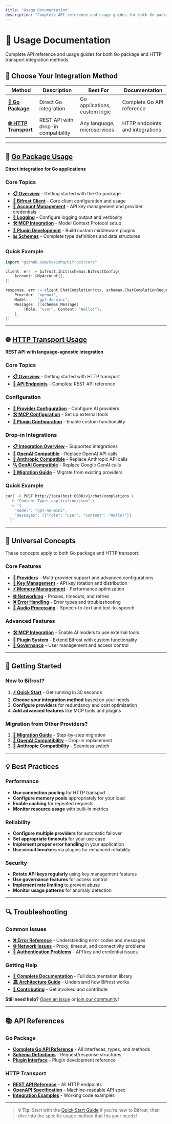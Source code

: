 ```yaml
---
title: "Usage Documentation"
description: "Complete API reference and usage guides for both Go package and HTTP transport integration methods."
---
```


# 📖 Usage Documentation

Complete API reference and usage guides for both Go package and HTTP transport integration methods.

## 🎯 Choose Your Integration Method

| Method                                   | Description                         | Best For                      | Documentation                   |
| ---------------------------------------- | ----------------------------------- | ----------------------------- | ------------------------------- |
| **[🔧 Go Package](go-package/)**         | Direct Go integration               | Go applications, custom logic | Complete Go API reference       |
| **[🌐 HTTP Transport](http-transport/)** | REST API with drop-in compatibility | Any language, microservices   | HTTP endpoints and integrations |

---

## 🔧 [Go Package Usage](go-package/)

**Direct integration for Go applications**

### Core Topics

- **[📋 Overview](go-package/)** - Getting started with the Go package
- **[🚀 Bifrost Client](go-package/bifrost-client)** - Core client configuration and usage
- **[👤 Account Management](go-package/account)** - API key management and provider credentials
- **[📄 Logging](go-package/logging)** - Configure logging output and verbosity
- **[🛠️ MCP Integration](go-package/mcp)** - Model Context Protocol setup
- **[🔌 Plugin Development](go-package/plugins)** - Build custom middleware plugins
- **[📊 Schemas](go-package/schemas)** - Complete type definitions and data structures

### Quick Example

```go
import "github.com/maximhq/bifrost/core"

client, err := bifrost.Init(schemas.BifrostConfig{
    Account: &MyAccount{},
})

response, err := client.ChatCompletion(ctx, schemas.ChatCompletionRequest{
    Provider: "openai",
    Model:    "gpt-4o-mini", 
    Messages: []schemas.Message{
        {Role: "user", Content: "Hello!"},
    },
})
```

---

## 🌐 [HTTP Transport Usage](http-transport/)

**REST API with language-agnostic integration**

### Core Topics

- **[📋 Overview](http-transport/)** - Getting started with HTTP transport
- **[🔗 API Endpoints](http-transport/endpoints)** - Complete REST API reference

### Configuration

- **[🔗 Provider Configuration](http-transport/configuration/providers)** - Configure AI providers
- **[🛠️ MCP Configuration](http-transport/configuration/mcp)** - Set up external tools
- **[🔌 Plugin Configuration](http-transport/configuration/plugins)** - Enable custom functionality

### Drop-in Integrations

- **[📋 Integration Overview](http-transport/integrations/)** - Supported integrations
- **[🤖 OpenAI Compatible](http-transport/integrations/openai-compatible)** - Replace OpenAI API calls
- **[🧠 Anthropic Compatible](http-transport/integrations/anthropic-compatible)** - Replace Anthropic API calls
- **[🔍 GenAI Compatible](http-transport/integrations/genai-compatible)** - Replace Google GenAI calls
- **[🚀 Migration Guide](http-transport/integrations/migration-guide)** - Migrate from existing providers

### Quick Example

```bash
curl -X POST http://localhost:8080/v1/chat/completions \
  -H "Content-Type: application/json" \
  -d '{
    "model": "gpt-4o-mini",
    "messages": [{"role": "user", "content": "Hello!"}]
  }'
```

---

## 🔧 Universal Concepts

These concepts apply to both Go package and HTTP transport:

### Core Features

- **[🔗 Providers](providers)** - Multi-provider support and advanced configurations
- **[🔑 Key Management](key-management)** - API key rotation and distribution
- **[⚡ Memory Management](memory-management)** - Performance optimization
- **[🌐 Networking](networking)** - Proxies, timeouts, and retries
- **[❌ Error Handling](errors)** - Error types and troubleshooting
- **[🎵 Audio Processing](audio)** - Speech-to-text and text-to-speech

### Advanced Features

- **[🛠️ MCP Integration](../mcp)** - Enable AI models to use external tools
- **[🔌 Plugin System](../plugins)** - Extend Bifrost with custom functionality
- **[👥 Governance](../governance)** - User management and access control

---

## 🚀 Getting Started

### New to Bifrost?

1. **[⚡ Quick Start](../quickstart/)** - Get running in 30 seconds
2. **Choose your integration method** based on your needs
3. **Configure providers** for redundancy and cost optimization
4. **Add advanced features** like MCP tools and plugins

### Migration from Other Providers?

1. **[🔄 Migration Guide](http-transport/integrations/migration-guide)** - Step-by-step migration
2. **[🤖 OpenAI Compatibility](http-transport/integrations/openai-compatible)** - Drop-in replacement
3. **[🧠 Anthropic Compatibility](http-transport/integrations/anthropic-compatible)** - Seamless switch

---

## 💡 Best Practices

### Performance

- **Use connection pooling** for HTTP transport
- **Configure memory pools** appropriately for your load
- **Enable caching** for repeated requests
- **Monitor resource usage** with built-in metrics

### Reliability

- **Configure multiple providers** for automatic failover
- **Set appropriate timeouts** for your use case
- **Implement proper error handling** in your application
- **Use circuit breakers** via plugins for enhanced reliability

### Security

- **Rotate API keys regularly** using key management features
- **Use governance features** for access control
- **Implement rate limiting** to prevent abuse
- **Monitor usage patterns** for anomaly detection

---

## 🔍 Troubleshooting

### Common Issues

- **[❌ Error Reference](errors)** - Understanding error codes and messages
- **[🌐 Network Issues](networking)** - Proxy, timeout, and connectivity problems
- **[🔑 Authentication Problems](key-management)** - API key and credential issues

### Getting Help

- **[📖 Complete Documentation](../)** - Full documentation library
- **[🏛️ Architecture Guide](../architecture/)** - Understand how Bifrost works
- **[🤝 Contributing](../contributing/)** - Get involved and contribute

**Still need help?** [Open an issue](https://github.com/maximhq/bifrost/issues) or [join our community](https://discord.gg/bifrost)!

---

## 📚 API References

### Go Package

- **[Complete Go API Reference](go-package/)** - All interfaces, types, and methods
- **[Schema Definitions](go-package/schemas)** - Request/response structures
- **[Plugin Interface](go-package/plugins)** - Plugin development reference

### HTTP Transport

- **[REST API Reference](http-transport/endpoints)** - All HTTP endpoints
- **[OpenAPI Specification](http-transport/openapi.json)** - Machine-readable API spec
- **[Integration Examples](http-transport/integrations/)** - Working code examples

---

> **💡 Tip**: Start with the [Quick Start Guide](../quickstart/) if you're new to Bifrost, then dive into the specific usage method that fits your needs!
